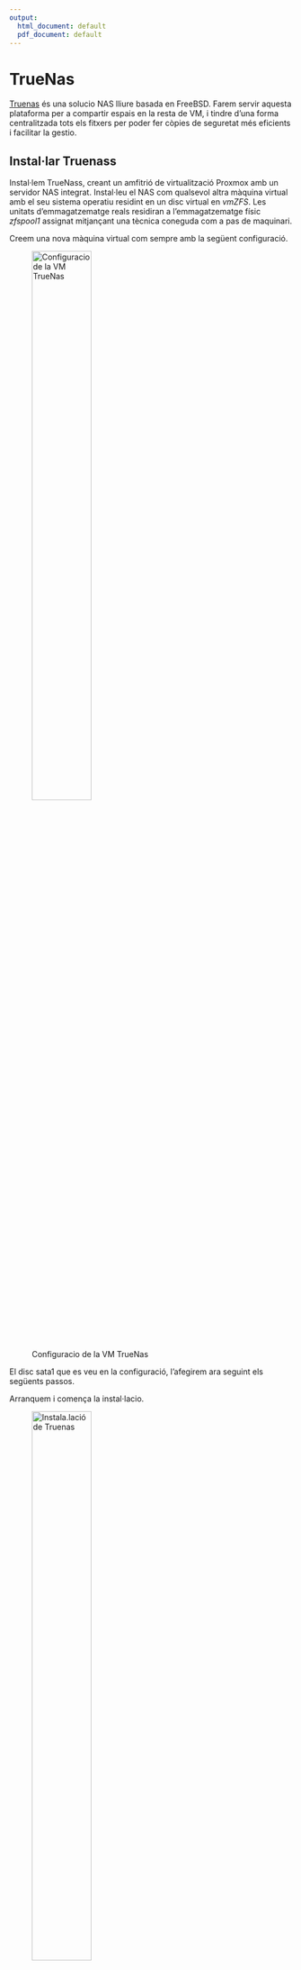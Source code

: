 ```yaml
---
output:
  html_document: default
  pdf_document: default
---
```

# TrueNas

[Truenas](https://www.truenas.com/) és una solucio NAS lliure basada en FreeBSD.
Farem servir aquesta plataforma per a compartir espais en la resta de VM, i tindre d'una forma centralitzada tots els fitxers per poder fer còpies de seguretat més eficients i facilitar la gestio.



## Instal·lar Truenass

Instal·lem TrueNass, creant un amfitrió de virtualització Proxmox amb un servidor NAS integrat. Instal·leu el NAS com qualsevol altra màquina virtual amb el seu sistema operatiu residint en un disc virtual en *vmZFS*. Les unitats d'emmagatzematge reals residiran a l'emmagatzematge físic *zfspool1* assignat mitjançant una tècnica coneguda com a pas de maquinari.

Creem una nova màquina virtual com sempre amb la següent configuració.

![Configuracio de la VM TrueNas](imatges/proxmox/truenas_config.png){width=50%}


::: {.rmdinfo .centre data-latex="{}"}
El disc sata1 que es veu en la configuració, l'afegirem ara seguint els següents passos.
:::

Arranquem i comença la instal·lacio.

![Instala.lació de Truenas](imatges/proxmox/truenas_in1.png){width=50%}

De moment soles tenim el disc dur per instal·lar el sistema base, 32 Gib que està en l'espai vmZFS del host. L'altre, el d'espai, l'afegirem després.

![Elegir disc per la instal·lació](imatges/proxmox/truenas_in2.png){width=50%}

Seguim els passos fins al final, com qualsevol SO, i reiniciem.

![Pimera arrancada](imatges/proxmox/truenas_arr0.png){width=50%}

Des d'aci podríem configurar la xarxa i canviar al password del root per poder entrar des del navegador.

La xarxa de moment no la toquem fins que no estiga tot configurat en pfSense, i el passem a les VLAN que li adjudiquem.

![Truenas GUI](imatges/proxmox/trunas_ar1.png){width=50%}

::: {.rmdinfo .centre data-latex="{}"}
L'usuari que pot entrar és root amb el password que li hem posat en el pas anterior.
:::

![Truenas GUI web](imatges/proxmox/truena_ar2.png){width=80%}

### Afegirem disc de pas, discs reals

D'aquesta forma tenim separades en dos discs, la VM i les dades. Aquest mètode permet una còpia de seguretat del sistema molt petita, perquè només feu una còpia de seguretat del sistema operatiu VM Truenas i NO de les dades. També proporciona un rendiment de disc moderadament millor per als cicles de lectura/escriptura

El més gran avantatge és que les dades NO s'emmagatzemen en un fitxer de disc virtual. Si es destrueix la VM, les dades estan segures en un disc real, que es pot muntar amb qualsevol altre SO.

### Afegim el disc a Truenas

Per buscar els discs durs en Trueas

```bash
cat /proc/partitions
```

Podem crea un LVM o un ZFS, per aquest espai

Afegim 3 discs durs, tenim dues opcions

- Fer una RAID0 en dos discs i l'altre disc per fer les còpies de seguretat de les parts que ens interesse guardar.

  En el primer volum, de dos discs, és on guardarem les dades del nextcloud, els fitxers de la part administrativa, les captures de video i tots els espais de disc compartits amb els serveis que oferirem ara o en un futur. En el segon volum, el tercer disc dur, farem una rèplica de les dades de Nextcloud i serveis, la part administrativa i la carpeta de *videos editats*.
  
 ::: {.rmdnote data-latex="{Nota}"}
Per la forma de treballar de l'empresa, no ens interessa còpies de seguretat de totes les captures de video, ja que es vol oferir com un servei per a les companyies externes que actuen, i després esborrar-les. Soles les còpies de les obres pròpies es voldrien guardar. Si fem un RAID 1 carreguem el sistema TrueNas en càlculs, fent el disc de paritat, quan la major part de les dades no ens interessa. És molt més rapid, canviar un disc que es trenca i restaurar la còpia de seguretat, que restaurar la paritat d'un sistema RAID 1, on mes de la meitat de les dades que es restauren ens són indiferent. 
:::

En cas de catàstrofe

  1. En cas de catàstrofe d'un dels discs del volum 1, es canvia i es restaura les còpies de seguretat.
  2. En cas de desastre en disc de còpies de seguretat, es canvia i es regeneren les imatges de les VM i es torna a fer còpia de seguretat de les dades.
  3. En cas de catàstrofe en el ssd on està el proxmox, el canviem, instal·lem altra vegada Proxmos, connectem el volum de còpies de seguretat i restaurem la configuració de proxmox i les VM.

:::{.rmdtip data-latex="{Tip}"}
Un altre avantatge d'aquest mètode, és que amb RAID0, la velocitat del disc format d'aquesta forma és més ràpit. Ja que reparteix la lectura i escriptura entre els dos discs. Si li donem molta resolució a les càmeres, igual si vindria bé aquest plus de velocitat enfront del de seguretat, si al mateix temps estan utilitzant el Nextcloud per llegir fitxers.
:::

- Fer un RAID 1 en els tres discs. Si falla un, el canviem i es regenera la paritat.
  
  3 SATA RAID 1 en els tres discs. Fer un volum en els tres discs i guardar alli el backup, les dades i els videos, cada u en el seu Zvol.
  
En cas de catàstrofe

  1. En cas de catàstrofe del ssd, igual que en cas anterior
  2. En cas de catàstrofe d'un dels 3 discs, es canvia i es regenera el RAID automàticament, és procés pot ser més lent que el de tornar a copiar les dades de des del backup. Ja que tindríem moltes dades que realment no volem que es tornarien a regenerar,

### Afegim els discs a Proxmox

Ho he fet de dues formes diferents. La segona em pareix la més correcta, pero deixe la documentació de la primera, perquè part dels següents passos per compartir espai en Nextcloud ho vaig fer en el volum creat d'aquesta forma. No està de més tindre la documentació de com es va fer, per si en algun cas específic, convé més fer-ho d'aquesta manera.

En la realitat, li posaríem els discs en les valdes del servidor.
En l'edició de proves, hem creat tres discs durs virtuals en format qcow2 en la partició HD del portàtil, no SSD.

![seleccionar disc durs](imatges/proxmox/Afegir_disc_pro1.png){width=50%}

![afegir discs](imatges/proxmox/afegir_disc_pro2.png){width=50%}

Hem elegit tipus de bus VirtiO que és el que en principi dona més rendiment i ens deixa fer més coses, si dona problemes es pot elegir SATA que és el real.

### Volums

Ara hem d'elegir el tipus de volum que volem crear, LVM o ZFS.

En principi LVM és més pràctic, i els requisits de hardware, en concret de RAM és minim. Arranquem qualsevol linux, muntem el volum, i accedim a les dades. En ZFS el mateix, pero no és tan usual, i els requisits de RAM per aquest volum és més alt. Es recomana minim 4GiB, pero l'òptim son 8GiB, i 1GiB per cada Tera de mes. En el nostre cas, si es compra el servidor en 64GiB de RAM, no seria problema, la resta de VM no tenen gran demanda de RAM.

::: {.rmdcuidao data-latex="{Conte en la RAM}"}
ZFS depén molt de la memòria, de manera que necessiteu almenys 8 GB per començar. A la pràctica, utilitzeu tot el que pugueu obtenir pel vostre maquinari/pressupost. Si no tenim tanta RAM, es pot gastar un disc SSD,  sol ser més barat, es pot comprar en altre SSD de menor capacitat per fer aço, no recomane fer-ho en una partició de l'arrel de Proxmox, aço el desgasta molt i tenim mes probabilitat que falle mes ràpidament. Es posa un secundari, i quan falle es canvia, pero si tenim RAM millor, i es el cas.
Crea un grup nou amb memòria cau (L2ARC)
És possible emprar una partició d'unitat de memòria cau dedicada per augmentar el rendiment (fa ús SSD).
:::

El crearíem en cas de falta de recursos.

```bash
zpool create -f -o ashift=12 <pool> <device> cache <cache_device>
```

### ZFS

Elegim ZFS pel format de tots els nostres discs.

ZFS és un sistema de fitxers combinat i un gestor de volums lògics dissenyat per Sun Microsystems.

L'emmagatzematge ZFS és una combinació de sistema de fitxers i LVM, que proporciona emmagatzematge d'alta capacitat amb funcions importants, com ara protecció de dades, compressió de dades, autocuració i instantànies. ZFS té un RAID definit per programari integrat, que fa que l'ús de RAID basat en maquinari siga innecessari.

::: {.rmdnote data-latex="{Nota}"}
Una matriu de discs amb ZFS RAID es pot migrar a un node completament diferent i després importar-la completament sense reconstruir tota la matriu. Només podem emmagatzemar imatges de disc virtual en format .raw a l'emmagatzematge ZFS.
:::

Mitjançant l'ús de ZFS, és possible aconseguir les màximes funcions empresarials amb maquinari de baix pressupost, però també sistemes d'alt rendiment aprofitant la memòria cau SSD o fins i tot configuracions només SSD. ZFS pot substituir les targetes RAID de maquinari de costos intensos per una càrrega moderada de CPU i memòria combinada amb una gestió fàcil.

Avantatges

* Fiable

* Protecció contra la corrupció de dades

* Compressió de dades en l'àmbit de sistema de fitxers

* Imatges instantànies

* Clon de còpia sobre escriptura

* Diversos nivells de raid: RAID0, RAID1, RAID10, RAIDZ-1, RAIDZ-2 i RAIDZ-3

* Pot utilitzar SSD per a la memòria cau

* Autocuració

* Comprovació contínua d'integritat

* Dissenyat per a altes capacitats d'emmagatzematge

* Replicació asíncrona a la xarxa

* Encriptació
  
Després d'afegir els discs, en proxmox apareixen directament.
Tenim els nous discs vdc. vdd i vde

![Nous discs](imatges/proxmox/prox_disc.png){width=80%}

Per fer RAID0 ho hem de fer des de consola, aquesta opció no la proporciona el GUI, i a més no la recomana, si es perd un disc, es perden les dades.

![No es pot Crear RAID0 des del GUI](imatges/proxmox/prox_disc_no0.png){width=80%}

Per fer-ho mirem la [documentació](https://pve.proxmox.com/wiki/ZFS_on_Linux) oficial.

RAID0
També s'anomena "striping". La capacitat d'aquest volum és la suma de les capacitats de tots els discs. Però RAID0 no afegeix cap redundància, per la qual cosa la fallada d'una sola unitat fa que el volum no es puga utilitzar.

Quan s'escriu una matriu de paritat com ara RAID (1, 5, 6 o 10), s'ha de sincronitzar la memòria cau de dades sense interrupcions o es degradarà. Si es degrada, es reconstruirà! Si es reconstrueix, introdueix un cicle de treball estés i una acumulació de calor. Aquesta acumulació de calor degrada els components de manera irreversible que condueix a una eventual fallada.

Una matriu de striping com ara RAID-0 mai no se sincronitza ni es degrada. Això redueix el cicle de treball i l'acumulació de calor augmentant així la vida útil dels components.

Construïm el nostre sistema utilitzant només matrius de striping sense paritat i després fem servir RSync o replica per a replicar les dades en diverses màquines o volums del NAS. Això ofereix el rendiment de RAID-0 mantenint la redundància de dades.

Sembla que es compleixen tots els requisits, excepte les sol·licituds de restauració de l'usuari final i minimitzar la corrupció de dades. Per aço tindrem TruNAS amb ZFS.

Per crear l'agrupació ZFS

```bash
zpool create <nom_agrupació> <tipus_raid> <nom_dev1> <nom_dev2>
```

Tipus de RAID ZFS

|      Tipus RAID       |         Parametre       |
|      --------         |        ------------     |
|    RAID0              |       no string (res)   |
|    RAID 1             |       mirror            |
|    RAIDZ-1            |       raidz1            |
|    RAIDZ-2            |       raidz2            |

En el nostre cas li direm zfspool1 i del tipus RAID0 que és no string, és a dir, no posar res.

```bash
zpool create zfspool1 /dev/vdc /dev/vdd
```

::: {.rmdinfo .centre data-latex="{}"}
Son */dev/vdx* per què son discs virtuals, en el server seran */dev/sdx*
:::

Per verificar que el grup s'ha creat

```bash
root@proxmox:~# zpool list
NAME       SIZE  ALLOC   FREE  CKPOINT  EXPANDSZ   FRAG    CAP  DEDUP    HEALTH  ALTROOT
rpool       39G  1.24G  37.8G        -         -     1%     3%  1.00x    ONLINE  -
vmZFS     99.5G  16.6G  82.9G        -         -     3%    16%  1.00x    ONLINE  -
zfspool1    99G   105K  99.0G        -         -     0%     0%  1.00x    ONLINE  -
```

S'ha creat zfspool1 en l'espai sencer dels dos discs durs

Podem utilitzar l'agrupació directament o podem crear un conjunt de dades (dataset) dins de l'agrupació i connectar-lo per separat a Proxmox com a emmagatzematge individual. L'avantatge d'això és aïllar els diferents tipus de dades emmagatzemades en cada conjunt de dades. Aquesta part la farem en Truenas, crearem conjunts de dades per a cada servei.

Cada conjunt de dades ZFS es pot configurar individualment amb el seu propi conjunt d'opcions de configuració encriptació, compressió...

::: {.rmdinfo data-latex="{}"}
Podem activar la compressió per al conjunt de dades de les VM mentre mantenim la compressió desactivada per al conjunt de dades d'emmagatzematge de còpia de seguretat dels fitxers de còpia de seguretat de VM i video. Ja estan comprimits, estalviant així recursos valuosos del servidor.
:::

Per crear els conjunts de dades, que es diu pool en ZFS

```bash
zfs crea <zpool_name>/<zfs_dataset_name>
```

El *zpool_name* és el que hem creat *zfspool1* i el *dataset* el que volem crear, *next* per exemple, per a les dades de Nextcloud.

Els conjunts de dades s'han de muntar en un directori abans que es puguen utilitzar. De manera predeterminada, un nou conjunt de dades o conjunt de dades zfs es munta al directori arrel.

```bash
zfs set mountpoint=/mnt/zfs-vm zfspool1/next
```

En el nostre cas li direm zfspool1 i del tipus RAID0 que és no string

Per habilitar la compressió per al conjunt de dades

```bash
zfs set compression=on zfspool1/next
```

En combinar l'agrupació ZFS amb una compartició NFS, podem crear un emmagatzematge compartit amb funcions ZFS completes. Creant d'aquesta forma un emmagatzematge compartit flexible. Podríem muntar cada volum en la màquina virtual que el vol fer servir, sense falta del Truenas, pero haguérem de donar-li RAM suficient a cada màquina per a gestionar ZFS i les tasques de còpia de seguretat serien més laborioses. Millor centralitzar-ho tot en una VM dedicada a aquestes labors com Truenas.

:::{.rmdtip data-latex="{Tip}"}
Si tinguerem soles el Truenas, tots els passos de la creació de la pool ens els podríem haver estalviat, es pot fer mitjançant la seua GUI.
:::

Ara l'afegim, al nostre servidor proxmox per passar-lo després a la VM Truenas.

En centre de dades -> emmagatzemament -> ZFS -> afegir

L'ID és el nom que li volem donar que siga únic en el servidor. Elegim el zfspool1, el mateix que en el que l'hem creat.

![Afegir disc ZFS](imatges/proxmox/afegir_pool.png){width=80%}

```r
if(knitr::is_html_output(excludes="markdown")) knitr::include_graphics("imatges/proxmox/afegirpool.gif")
```

Ara l'afegirem a Tuenas.

En la màquina virtual afegim el disc ZFS que acabem de crear. L'afegim d'aquesta forma virtIO block perquè el disc siga una unitat física real, no un disc dur virtual. Les dades estan en un disc real i no en una imatge de màquina virtual, i es pot accedir a elles encara que la VM ja no estiga.

::: {.rmdcuidao data-latex="{Ves amb compte}"}
No em deixa posar més de 93GiB, diu que el disc supera l'espai, coses de ZFS que es fa una partició reservada.
:::

![Afegir el disc a freeNas en mode pass](imatges/proxmox/disc_freenas.png){width=80%}

```r
if(knitr::is_html_output(excludes="markdown")) knitr::include_graphics("imatges/proxmox/disc_freenas.gif")
```

### Configurar el nou disk

Dins de Truenas, anem a storage -> diks per configurar-lo

![Truenas configurar el nou disc](imatges/proxmox/truenas_nou_disc.png){width=80%}

Li podríem canviar les opcions d'energia del disc, encriptar ...

![Configurem el HD](imatges/proxmox/truenas_param_hd.png){width=80%}

I ho salvem

::: {.rmdcuidao data-latex="{Ves amb compte}"}
En principi és indiferent qui cee els volums ZFS, en el proposat abans els fa Proxmox i després el muntem per compartir-lo en Truenas, pero no sé si és la forma més correcta de fer-ho. Ho vaig fer al principi i és la solució que vaig trobar, per a la resta de configuracions d'espais de dades i zvol compartits no afecta. Per al tercer disc SATA el que farà de Còpia de seguretat Total, repetirem el procés, pero tot amb la GUI de Truenas. En la pràctica seria soles amb un disc SATA, pero per fer la demostració, ho farem en dos discs com abans, una vegada fet el volum, la resta és com si fora soles una unitat física.
:::

::: {.rmdinfo .centre data-latex="{}"}
A partir d'aci, crearíem la primera pool igual que l'apartat posterior, pero soles amb el disc ada0.
:::

### Passthrough disc físic a màquina virtual (forma correcta)

[Passthrough disc físic a màquina virtual (VM)](https://pve.proxmox.com/wiki/Passthrough_Physical_Disk_to_Virtual_Machine_(VM))

Per fer-ho d'aquesta segona forma, hem afegit dos discs més a proxmox per KVM
/dev/vdf /dev/vdg

![Afegir dos discs nouns a Proxmox](imatges/proxmox/Afegir_passtrhough.png)

::: {.rmdinfo data-latex="{Per les proves}"}
La idea era que aci tindrien soles el tercer SATA, pero afegim dos per fer el RAID per Truenas que no hem fet abans.
:::

Primer hem de veure les característiques dels discs a afegir amb lshw

```bash
root@proxmox:~# lshw -class disk -class storage 
 *-scsi                    
       description: SCSI storage controller
       product: Virtio block device
       vendor: Red Hat, Inc.
       physical id: 0
       bus info: pci@0000:04:00.0
       version: 01
       width: 64 bits
       clock: 33MHz
       capabilities: scsi msix pm pciexpress bus_master cap_list
       configuration: driver=virtio-pci latency=0
       resources: irq:22 memory:f9a00000-f9a00fff memory:fe400000-fe403fff
     *-virtio2
          description: Virtual I/O device
          physical id: 0
          bus info: virtio@2
          logical name: /dev/vda
          size: 40GiB (42GB)
          capabilities: gpt-1.00 partitioned partitioned:gpt
          configuration: driver=virtio_blk
          guid=f2e35e7d-3cde-4753-be5c-f7e181a4f0fe logicalsectorsize=512
          sectorsize=512

....

  *-scsi
       description: SCSI storage controller
       product: Virtio block device
       vendor: Red Hat, Inc.
       physical id: 0
       bus info: pci@0000:0f:00.0
       version: 01
       width: 64 bits
       clock: 33MHz
       capabilities: scsi msix pm pciexpress bus_master cap_list
       configuration: driver=virtio-pci latency=0
       resources: irq:23 memory:f8600000-f8600fff memory:fd000000-fd003fff
     *-virtio11
          description: Virtual I/O device
          physical id: 0
          bus info: virtio@11
          logical name: /dev/vdf
          size: 50GiB (53GB)
          configuration: driver=virtio_blk logicalsectorsize=512 sectorsize=512
  *-scsi
       description: SCSI storage controller
       product: Virtio block device
       vendor: Red Hat, Inc.
       physical id: 0
       bus info: pci@0000:10:00.0
       version: 01
       width: 64 bits
       clock: 33MHz
       capabilities: scsi msix pm pciexpress bus_master cap_list
       configuration: driver=virtio-pci latency=0
       resources: irq:23 memory:f8400000-f8400fff memory:fce00000-fce03fff
     *-virtio12
          description: Virtual I/O device
          physical id: 0
          bus info: virtio@12
          logical name: /dev/vdg
          size: 50GiB (53GB)
          configuration: driver=virtio_blk logicalsectorsize=512 sectorsize=512
```

Ens interessen els dos últims virtio11 virtio12 de 53 GB pero al ser un disc virtual en realitat no apareix el model del producte ni el guid, els afegirem per dev/vdf i g com a SATA2 i 3, millor seria afegir-los per by-id.

```bash
root@proxmox:~# qm set  102  -sata2 /dev/vdg
update VM 102: -sata2 /dev/vdg
root@proxmox:~# qm set  102  -sata3 /dev/vdf
update VM 102: -sata3 /dev/vdf
```

Ara ja apareixen en la VM de truenas com SATA2 i 3. Estan connectats a Truenas, sense estar manipulats ni muntats en Proxmox.  L'hem d'afegir de tipus SATA perquè es crega que és un disc real, si el posem com scsi el detecta com a qcow, i no el podem enganyar.

![Afegir discs directament Truenas](imatges/proxmox/trunas_disc_fg.png){width=50%}

En entrar en la GUI, en discs, ens apareixen els nous dos discs ada1 ada2, el ada0 és el zfspool1 del primer pas.

![Discs des de Truenas](imatges/proxmox/true_da0.png)

Ara crearem el pool amb aquests dos discs.
Guia [Storage Configuration](https://www.truenas.com/docs/core/gettingstarted/storingdata/)

::: {.rmdnote data-latex="{Nota}"}
La pool que es veu datatruenas és la que vam crear en el volum zfspool1 per les dades de Nextcloud i còpia de seguretat que es detalla com crear-les i compartir-les en els apartats corresponents a aquestes VM.
:::

Una vegada ja tenim els nous discs afegits, anem a piscines (pools) per crear la nova unitat amb afegir.

![Anem a pool per crear una nova](imatges/proxmox/disc_pastrougt1.png){width=80%}

Seguim les instruccios del guiat, crear piscina nova

![Elegim els discs que volem per a la nova pool](imatges/proxmox/disc_pastrougt2.png){width=80%}

Seleccionem els discs que volem, els dos nous que acabem d'afegir i que no tenen format, El ada0 no apareix, perquè ja té creada la pool.

![Crea pool nova](imatges/proxmox/disc_pastrougt3.png){width=80%}

Els passem a la dreta i elegim ratlla (striping) per fer RAID 0, ens apareix un missatge d'advertència dient que no té redundància de dades .. L'acaptem

![Elegim tipus ratlla](imatges/proxmox/disc_pastrougt4.png){width=80%}

Apareix una altra advertència, l'acceptem, cliquem força

![Forcem la creació RAID 0](imatges/proxmox/disc_pastrougt5.png){width=80%}

Li donem un nom i acceptem

![Confirmem que estem segurs](imatges/proxmox/disc_pastrougt16.png){width=80%}

I el crearia.
Apareix una altra pool, còpia de seguretat total, on podem crear Zvol i dades.

![Nova pool](imatges/proxmox/nova_pool.png){width=80%}

A partir d'aci és com en el cas anterior, pero d'una forma més correcta de fer-ho. La nova pool, és indiferent que siga formada per un sol disc o per dos, en el cas real seria de soles un disc per aquesta pool BackupTotal.

```r
if(knitr::is_html_output(excludes="markdown")) knitr::include_graphics("imatges/proxmox/discPastrhougt.gif")
```

Ja tindriem el tercer SATA per fer alli les còpies de seguretat de tot el sistema.

### Crear dataset

Com a exemple, crearem un dataset per a fer les còpies de seguretat de les VM, guardar les ISO dels sistemes a instal·lar, les imatges LCX ...

El dataset vindria a ser aproximadament anàleg a un sistema de fitxers muntat estàndard, que podem compartir i on podem crear capetes per a compartir amb NFS, SMB...

Sera la carpeta d'administració que després compartirem en Proxmox on estarà centralitzat tots els fitxers d'imatges..

En storage -> pool, sobre datatruenas que és el disc ada0 (zfspool1), afegim un nou Dataset. El next és el de Nextcloud, explicat en el seu apartat.

ADD -> Add dataset sobre datatruenas

![Afegir pool d'administració de Proxmox](imatges/proxmox/truena_add_pool.png){width=80%}

En la configuració li donem el nom del recurs, una xicoteta descripció.

:::{.rmdtip data-latex="{Tip}"}
En el nivell de compressió li donem a off, no té sentit en aquest volum, ja que el que guardarem en ell, ja està comprimit, ÏSO, còpies de seguretat de VM, etc.
:::

![Configuracio de la pool](imatges/proxmox/Pool_backup2.png){width=80%}

```r
if(knitr::is_html_output(excludes="markdown")) knitr::include_graphics("imatges/proxmox/Afegir_pool_backup.gif")
```

Quedaria compartir-lo en NFS

#### Crear Zvol

Una altra opcio seria afegir un Zvol, és tipus block, com si ferem un disc real de mida fixa, al que podem fer partricions, LVM .. i formatar les particions que creem en el format que vulguem, EXT4,NTFS ..., Pero mante les caracteristique de ZFS, instanatanies, restauracio, control d'errors per a Tuenas.
Al sistema client, seria un disc dur normal, aquest recurs l'hem de compartir, no caom a seveis de xarxa normails, sinó amb iSCSI.

iSCSI és un protocol de xarxa que permet posar els discs durs en una caixa NAS o servidor, però a l'ordinador apareixen com si estaguera connectat localment.

En linux hem de fer una xicoteta configuracio, [exemple en ubuntu](https://ubuntu.com/server/docs/service-iscsi), per al que el detecte, pero a partir d'aci és com un disk normal. Té les seues ventages.

Creem un volum d'aquest tipus dins del dataset Backup, per tindre-ho ordenat, per fer proves, l'unic inconveniesnt és que les VM que es creen aci, no es poden migrar a un altre servidor proxmox en calent.

Per exemple, es poden crear diferents perticions o volums Zvol i asignar cadascuna a un usuari o host, i tindria el seu volum aillat de la resta dels companys.

::: {.rmdtip data-latex="{Tip}"}
El més recomanat seria fer un volum per a les imatges de les ISO, LXC... i un altre per les còpies de seguretat de les VM del servidor Proxmox1, per si en el futur es fa un cluster, i volem tindre centralitzat les ISO, i, per una altra banda, les còpies de seguretat de les VM de cada Proxmox. Pero farem un sol Zvol de moment.
:::

Per afegir aquest volum, fem el mateix que abans, pero damunt de backup, i en comptes d'afegir un altre dataset, afegim un Zvol. BackupProxmox1

:::{.rmdwarn data-latex="{Perill}"
Després en la GUI, Backup ho tradueix per Còpia de seguretat Proxmox1, pero la referència al recurs és BackupProxmox1, igual que nesxt que és la de Nextcloud la tradueix com a proxim. Lia més que ajudar. 
:::

Aci li donarem un nom, i la capacitat que hem d'especificar en GiB perquè ho entenga. Podem forçar que es limite al tammany, pero no es recomana, comença a donar problemes quan arriba al 80%.
El nivell de compressió el deixem com està, desactivat.

![Zvol de Backup per a Prozmox](imatges/proxmox/Zvol_backup.png){width=80%}

El tindriem que compartir com a ISCSI i en proxmox afegir-lo com a ISCSI sobre ZFS

![ISCSI over ZFS](imatges/proxmox/ISCSI_ZFS.png){width=50%}

::: {.rmdnote data-latex="{Nota}"}
Tindriem que configurar la comparticio ISCSI, hem de definir portal, bancs, usuari. Queda pendent per provar.
:::

El cas és que en utilitzar el dataset backup compartit per NFS en proxmox, dins d'ell està el Zvol backupProxmox1 i fer còpies de seguretat de VM i la LXC que hem baixat.

![Backup proxmox](imatges/proxmox/backup_proxmox_VMs.png){width=80%}

Després en la pool de Truenas, pareix que ha fet les carpetes i guardat les dades dins el Zvol BackupProxmox1, dins de Backup soles està el Zvol

![Truenas backup](imatges/proxmox/backup_tuenas_vms.png){width=80%}

Pero si editem el recus Backup compartit per NFS estan les carpetes de Proxmox, les definides en afegir-lo, dump per a les còpies de seguretat de les VM, imatges per a les ISO ... En l'espai ocupat correcte.

![Directoris dins de Backup NFS](imatges/proxmox/Backup_NFS_edit.png){width=80%}

En fer la replia posteriorment, es replica el Zvol, no ho tinc encara massa clar el que està pasant.

#### Activar NFS

Per activar el protoclo de comparticio, perimer l'hem d'abilitar.

Anem a services, i habilitem la compartició NFS, i marquem el quadre de posar en funcionament en arrancar.

:::{.rmdtip data-latex="{Tip}"}
Per poder compartir el recurs per xarxa, estan tots protocols per fer-ho, SMB, TFTP... Pero com totes les màquines són Linux, prefereix fer-ho d'aquesta manera. També es podria fer amb iscsi que on la host client es creu que es un disc real. Queda pendent d'investigar el funcionament.
:::

![Encendre NFS](imatges/proxmox/NFS_up.png){width=80%}


#### Compartir el recurs

En sharing -> NFS, afegim nou recurs i el configurem.

Primer elegim el directori a compartir, el dataset backup (dins d'aquest tenim el Zvol backupproxmox1) en datatruenas, elegim all dir perquè el client puga elegir el subdirectori que vulga o tots esl que hi haja.
Li donem a opcions avançades, i li donem permisos soles al root per a manipular-lo, i cap altre usuari el pot mapar.

En Networks li diguem la xarxa on estarà disponible, posteriorment el pasarem a la xarxa VLAN 1 172.16.0.0/24 i la IP fixa de proxmox en aquesta xarxa.

::: {.rmdinfo .centre data-latex="{}"}
En un futur, configurarem primer el DNS de pfSense per posar els noms de les màquines i no les IP. D'aquesta forma quan configurem les VLAN, i la d'administració, haurem de tornar a configurar totes les IP o posar ja el nom real de la màquina de totes les configuracions.
:::

![Comparticio NFS dataset backup](imatges/proxmox/NFS_backup.png){width=80%}

En proxmox l'afegiriem de la mateixa forma que vam fer en el recurs compartit per el host al principi. L'hem anomenat backup

![llista espais emmagatzenament proxmox](imatges/proxmox/llista_enma.png){width=80%}

La configuracio en l'apartat de Poxmox.

## Politaca de volums

S'hauria de pensar i veure l'espai total final de discs que tenim.

Suposant que tenim 3 SATA de 4 T repartiriem l'espai dels 2 primers 8 Gib de forma que puguerem fer espais iguals en l'altre de 4 T.

* El zvol de dades de nextcloud 2 T **-> NFS -> Nextcloud**
* Backup VM 0.5 T (en estar comprimides, i per la quantitat de VM i LXC mes les ISO ... Seria suficient) **-> NFS -> Proxmox**
* La resta per al Zvol de video, dins d'aquest un dataset *datasetVideo* que té tot l'espai i dins del dataset de video, un Zvol per als videos editats per guardar (1.5 T) en un dataset *datasetVideosEditats* per assegurar que la grandària del disc és el mateix que el de backup total, per poder compartir en Zoneminder i Nextcloud a l'hora, la resta de l'espai per als videos en brut.  
**datasetVideo -> NFS -> Zonaminder & Nextcloud**
**datasetVideos Edoitats -> Nextcloud**
(és redundant, pero per compartir amb membres dels grups no video), es pot fer servir tambe el truenas com un plex per compartir recursos multimedia, per si es vol compartir d'aquesta forma al projector que te la sala per promocions o TV.

D'aquesta forma podem fer backups de la part de Nextcloud total, de la part administrativa total, i de la de videos editats tambe. I si els videos no editats omplen l'espai reservat per a ells (el mes normal amb el temps), no desbarate la resta de dades.

## Configuracio del disc Backup Total

En el tercer Sata. És on faria les còpies de seguretat de tot. Editariem les opcions d'energia del disc, ja que la major part del temps estara parat i mimimitzen el seu desgast. Soles es posara en martxa a l'hora de fer les sincronitzacions, una vegada al dia en dades de Nextcloud i video, i una al mes en les d'administracio.

En la seccio de disc, editariem el SATA 3 ho simulem en el ada1 backup total, mirem la configuracio

![Seleccionem el disc](imatges/proxmox/Conf_disc_ener1.png){width=80%}

Editem la configuracio

![Editem la configuracio](imatges/proxmox/Conf_disc_ener2.png){width=80%}

Cambiem la configuracio HDD en espare, de sempre ences a la minima

![Configuracio en espera](imatges/proxmox/Conf_disc_ener3.png){width=80%}

Gestio avançada d'energia el nivell 1 ús minim d'energia en espera.

![Gestio d'energia](imatges/proxmox/Conf_disc_ener4.png){width=80%}

### Treballs de sincronitzacio

Primer fariem els datasets, fhe provat el de nextcloud que és xicotet i el d'administracio, la resta seria igual.

En la pool backupTotal creem una nou dataset Backup2 pel d'administracio i Backupnextcluddades per a nextcloud, com sempre, amdb la seguent configuracio.

El Backup2 ja l'he replicat, es veu que no està buit, ho farem en el de Nextcloud que no tarde tant.

![Datasets Backup Total per rèpliques](imatges/proxmox/datasets_bac_total.png){width=80%}

Primes hem de fer una snapshot, les rèpliques es fan sobre elles, si no fem, la faria en definir la tasca.
En periodic snapshot creem una nova.

1. Elegim la que volem datatruenas/next
2. La vida de la snapshot, després l'esborra, 2 setmanes
3. La periocitat diaria a les 12 PM

![Snapdhot dataset](imatges/proxmox/snapshot_dataset.png){width=80%}

Quedaria

![samapxhot resum](imatges/proxmox/snapshot_resum.png){width=80%}

Fem la rèplica

Anem a task (treballs) es on podem coonfigurar les tasques de Truenas, rsync, instantanies...
En replication Task afegim una nova

1. Elegim l'origen datatruenas/next
2. El desti BackupTotal/BackupNextcloudDades
3. seguent

![Replica Nextcloud](imatges/proxmox/replica1.png){width=80%}

1. Que ho faça per la programacio o soles una vegada, per la programacio
2. La vida de les instantanies en el desti, el mateix que en l'origen, es borren amb la mateixa periodicitat, 2 setmanes.
3. La programacio de quant fer-les, la mateixa que les snpshot pero una hora després.

![Replica Nextcloud](imatges/proxmox/replica2.png){width=80%}

Ja estaria feta la rèplica

![Replica Nextcloud](imatges/proxmox/replica3.png){width=80%}

Per restaurar tindriem que donar-li a restore i tot en ordre altra vegada.

Podem veure que la mida de la rèplica i l'original, i el sistema de fitxers o Zvol és el mateix que l'original, encara que soles hem definit un dataset en Backup Total.

![Compara replica i l'original](imatges/proxmox/Tamany_replica.png){width=80%}

```r
if(knitr::is_html_output(excludes="markdown")) knitr::include_graphics("imatges/proxmox/replicacio.gif")
```

:::{.rmdtip data-latex="{Tip}"}
Truenas pot fer moltes coses mes com Instal·lar VM en jail, Webdav, servidor OpenVPN ... Propies i de la comunitat, simplement instal·lant un connector i ho configura, vaig provar nextcloud, pero millor en una VM per a ella soles si tenim de base proxmox, o la posibilitat de fer la base Truenas i la resta de serveis dins d'ella.

![connectors Truenas](imatges/proxmox/connectors_truenas.png){width=80%}
:::
